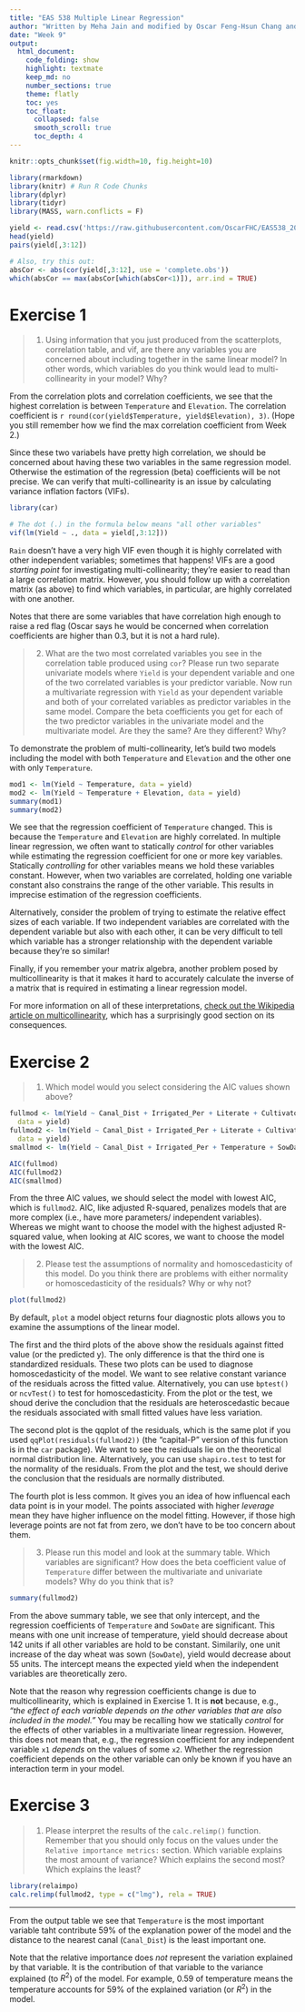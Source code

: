 ```yaml
---
title: "EAS 538 Multiple Linear Regression"
author: "Written by Meha Jain and modified by Oscar Feng-Hsun Chang and Arthur Endsley"
date: "Week 9"
output: 
  html_document:
    code_folding: show
    highlight: textmate
    keep_md: no
    number_sections: true
    theme: flatly
    toc: yes
    toc_float:
      collapsed: false
      smooth_scroll: true
      toc_depth: 4
---
```


```r
knitr::opts_chunk$set(fig.width=10, fig.height=10)
```

```r
library(rmarkdown)
library(knitr) # Run R Code Chunks
library(dplyr)
library(tidyr)
library(MASS, warn.conflicts = F)
```

```r
yield <- read.csv('https://raw.githubusercontent.com/OscarFHC/EAS538_2018/master/Week9_MultipleReg/yielddata.csv')
head(yield)
pairs(yield[,3:12])

# Also, try this out:
absCor <- abs(cor(yield[,3:12], use = 'complete.obs'))
which(absCor == max(absCor[which(absCor<1)]), arr.ind = TRUE)
```

# Exercise 1

> 1. Using information that you just produced from the scatterplots, correlation table, and vif, are there any variables you are concerned about including together in the same linear model? In other words, which variables do you think would lead to multi-collinearity in your model? Why?

From the correlation plots and correlation coefficients, we see that the highest correlation is between `Temperature` and `Elevation`. The correlation coefficient is `r round(cor(yield$Temperature, yield$Elevation), 3)`. (Hope you still remember how we find the max correlation coefficient from Week 2.)

Since these two variabels have pretty high correlation, we should be concerned about having these two variables in the same regression model. Otherwise the estimation of the regression (beta) coefficients will be not precise. We can verify that multi-collinearity is an issue by calculating variance inflation factors (VIFs).

```r
library(car)

# The dot (.) in the formula below means "all other variables"
vif(lm(Yield ~ ., data = yield[,3:12]))
```

`Rain` doesn't have a very high VIF even though it is highly correlated with other independent variables; sometimes that happens! VIFs are a good *starting point* for investigating multi-collinearity; they're easier to read than a large correlation matrix. However, you should follow up with a correlation matrix (as above) to find which variables, in particular, are highly correlated with one another.

Notes that there are some variables that have correlation high enough to raise a red flag (Oscar says he would be concerned when correlation coefficients are higher than 0.3, but it is not a hard rule). 

> 2. What are the two most correlated variables you see in the correlation table produced using `cor`? Please run two separate univariate models where `Yield` is your dependent variable and one of the two correlated variables is your predictor variable. Now run a multivariate regression with `Yield` as your dependent variable and both of your correlated variables as predictor variables in the same model. Compare the beta coefficients you get for each of the two predictor variables in the univariate model and the multivariate model. Are they the same? Are they different? Why?

To demonstrate the problem of multi-collinearity, let's build two models including the model with both `Temperature` and `Elevation` and the other one with only `Temperature`. 

```r
mod1 <- lm(Yield ~ Temperature, data = yield)
mod2 <- lm(Yield ~ Temperature + Elevation, data = yield)
summary(mod1)
summary(mod2)
```

We see that the regression coefficient of `Temperature` changed. This is because the `Temperature` and `Elevation` are highly correlated. In multiple linear regression, we often want to statically _control_ for other variables while estimating the regression coefficient for one or more key variables. Statically _controlling_ for other variables means we hold these variables constant. However, when two variables are correlated, holding one variable constant also constrains the range of the other variable. This results in imprecise estimation of the regression coefficients.  

Alternatively, consider the problem of trying to estimate the relative effect sizes of each variable. If two independent variables are correlated with the dependent variable but also with each other, it can be very difficult to tell which variable has a stronger relationship with the dependent variable because they're so similar!

Finally, if you remember your matrix algebra, another problem posed by multicollinearity is that it makes it hard to accurately calculate the inverse of a matrix that is required in estimating a linear regression model.

For more information on all of these interpretations, [check out the Wikipedia article on multicollinearity](https://en.wikipedia.org/wiki/Multicollinearity#Consequences_of_multicollinearity), which has a surprisingly good section on its consequences.

# Exercise 2

> 1. Which model would you select considering the AIC values shown above?      

```r
fullmod <- lm(Yield ~ Canal_Dist + Irrigated_Per + Literate + Cultivator + AgLabor + Rain + Temperature + Elevation + SowDate,
  data = yield)
fullmod2 <- lm(Yield ~ Canal_Dist + Irrigated_Per + Literate + Cultivator + AgLabor + Temperature + SowDate,
  data = yield)
smallmod <- lm(Yield ~ Canal_Dist + Irrigated_Per + Temperature + SowDate, data = yield)
```

```r
AIC(fullmod)
AIC(fullmod2)
AIC(smallmod)
```

From the three AIC values, we should select the model with lowest AIC, which is `fullmod2`. AIC, like adjusted R-squared, penalizes models that are more complex (i.e., have more parameters/ independent variables). Whereas we might want to choose the model with the highest adjusted R-squared value, when looking at AIC scores, we want to choose the model with the lowest AIC.

> 2. Please test the assumptions of normality and homoscedasticity of this model. Do you think there are problems with either normality or homoscedasticity of the residuals? Why or why not?        

```r
plot(fullmod2)
```

By default, `plot` a model object returns four diagnostic plots allows you to examine the assumptions of the linear model. 

The first and the third plots of the above show the residuals against fitted value (or the predicted y). The only difference is that the third one is standardized residuals. These two plots can be used to diagnose homoscedasticity of the model. We want to see relative constant variance of the residuals across the fitted value. Alternatively, you can use `bptest()` or `ncvTest()` to test for homoscedasticity. From the plot or the test, we shoud derive the concludion that the residuals are heteroscedastic becaue the residuals associated with small fitted values have less variation.

The second plot is the qqplot of the residuals, which is the same plot if you used `qqPlot(residuals(fullmod2))` (the "capital-P" version of this function is in the `car` package). We want to see the residuals lie on the theoretical normal distribution line. Alternatively, you can use `shapiro.test` to test for the normality of the residuals. From the plot and the test, we should derive the conclusion that the residuals are normally distributed. 

The fourth plot is less common. It gives you an idea of how influencal each data point is in your model. The points associated with higher _leverage_ mean they have higher influence on the model fitting. However, if those high leverage points are not fat from zero, we don't have to be too concern about them.  

> 3. Please run this model and look at the summary table. Which variables are significant? How does the beta coefficient value of `Temperature` differ between the multivariate and univariate models? Why do you think that is?    

```r
summary(fullmod2)
```

From the above summary table, we see that only intercept, and the regression coefficients of `Temperature` and `SowDate` are significant. This means with one unit increase of temperature, yield should decrease about 142 units if all other variables are hold to be constant. Similarily, one unit increase of the day wheat was sown (`SowDate`), yield would decrease about 55 units. The intercept means the expected yield when the independent variables are theoretically zero. 

Note that the reason why regression coefficients change is due to multicollinearity, which is explained in Exercise 1. It is **not** because, e.g., _"the effect of each variable depends on the other variables that are also included in the model."_ You may be recalling how we statically *control* for the effects of other variables in a multivariate linear regression. However, this does not mean that, e.g., the regression coefficient for any independent variable `x1` *depends* on the values of some `x2`. Whether the regression coefficient depends on the other variable can only be known if you have an interaction term in your model. 

# Exercise 3

> 1. Please interpret the results of the `calc.relimp()` function. Remember that you should only focus on the values under the `Relative importance metrics:` section. Which variable explains the most amount of variance? Which explains the second most? Which explains the least?

```r
library(relaimpo)
calc.relimp(fullmod2, type = c("lmg"), rela = TRUE)
```

---

From the output table we see that `Temperature` is the most important variable taht contribute 59% of the explanation power of the model and the distance to the nearest canal (`Canal_Dist`) is the least important one. 

Note that the relative importance does *not* represent the variation explained by that variable. It is the contribution of that variable to the variance explained (to $R^2$) of the model. For example, 0.59 of temperature means the temperature accounts for 59% of the explained variation (or $R^2$) in the model. 
